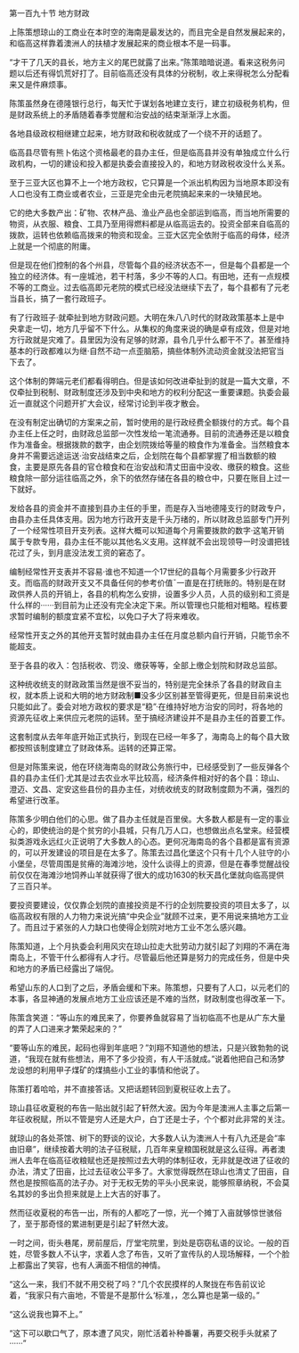 

第一百九十节 地方财政

上陈策想琼山的工商业在本时空的海南是最发达的，而且完全是自然发展起来的，和临高这样靠着澳洲人的扶植才发展起来的商业根本不是一码事。

“才干了几天的县长，地方主义的尾巴就露了出来。”陈策暗暗说道。看来这税务问题以后还有得饥荒好打了。目前临高还没有具体的分税制，收上来得税怎么分配看来又是件麻烦事。

陈策虽然身在德隆银行总行，每天忙于谋划各地建立支行，建立初级税务机构，但是财政系统上的矛盾随着春季觉醒和治安战的结束渐渐浮上水面。

各地县级政权相继建立起来，地方财政和税收就成了一个绕不开的话题了。

临高县尽管有熊卜佑这个资格最老的县办主任，但是临高县并没有单独成立什么行政机构，一切的建设和投入都是执委会直接投入的，和地方财政税收没什么关系。

至于三亚大区也算不上一个地方政权，它只算是一个派出机构因为当地原本即没有人口也没有工商业或者农业，三亚是完全由元老院搞起来来的一块殖民地。

它的绝大多数产出：矿物、农林产品、渔业产品也全部运到临高，而当地所需要的物资，从衣服、粮食、工具乃至用得燃料都是从临高运去的。投资全部来自临高的拨款，运转也依赖临高拨来的物资和现金。三亚大区完全依附于临高的母体，经济上就是一个彻底的附庸。

但是现在他们控制的各个州县，尽管每个县的经济状态不一，但是每个县都是一个独立的经济体。有一座城池，若干村落，多少不等的人口。有田地，还有一点规模不等的工商业。过去临高即元老院的模式已经没法继续下去了，每个县都有了元老当县长，搞了一套行政班子。

有了行政班子·就牵扯到地方财政问题。大明在朱八八时代的财政政策基本上是中央拿走一切，地方几乎留不下什么。从集权的角度来说的确是卓有成效，但是对地方行政就是灾难了。县里因为没有足够的财源，县令几乎什么都干不了。甚至维持基本的行政都难以为继·自然不动一点歪脑筋，搞些体制外流动资金就没法把官当下去了。

这个体制的弊端元老们都看得明白。但是该如何改进牵扯到的就是一篇大文章，不仅牵扯到税制、财政制度还涉及到中央和地方的权利分配这一重要课题。执委会最近一直就这个问题开扩大会议，经常讨论到半夜才散会。

在没有制定出确切的方案来之前，暂时使用的是行政经费全额拨付的方式。每个县办主任上任之时，由财政总监部一次性发给一笔流通券。目前的流通券还是以粮食作为准备金。根据拨款的数字，由企划院拨给等量的粮食作为准备金。当然粮食本身并不需要远途运送·治安战结束之后，企划院在每个县都掌握了相当数额的粮食，主要是原先各县的官仓粮食和在治安战和清丈田亩中没收、缴获的粮食。这些粮食除一部分运往临高之外，余下的依然存储在各县的粮仓中，只要在账目上过一下就好。

发给各县的资金并不直接到县办主任的手里，而是存入当地德隆支行的财政专户，由县办主任具体支用。因为地方行政开支是千头万绪的，所以财政总监部专门开列了一个经常性项目开支列表。这样大概可以知道每个月需要拨款的数字·这笔开销属于专款专用，县办主任不能以其他名义支用。这样就不会出现领导一时没谱把钱花过了头，到月底没法发工资的窘态了。

编制经常性开支表并不容易·谁也不知道一个17世纪的县每个月需要多少行政开支。而临高的财政开支又不具备任何的参考价值ˉ一直是在打统账的。特别是在财政供养人员的开销上，各县的机构怎么安排，设置多少人员，人员的级别和工资是什么样的······到目前为止还没有完全决定下来。所以管理也只能相对粗略。程栋要求暂时编制的额度宜紧不宜松，以免口子大了将来难收。

经常性开支之外的其他开支暂时就由县办主任在月度总额内自行开销，只能节余不能超支。

至于各县的收入：包括税收、罚没、缴获等等，全部上缴企划院和财政总监部。

这种统收统支的财政政策当然是很不妥当的，特别是完全抹杀了各县的财政自主权，就本质上说和大明的地方财政制■没多少区别甚至管得更死，但是目前来说也只能如此了。委会对地方政权的要求是“稳”·在维持好地方治安的同时，将各地的资源先征收上来供应元老院的运转。至于搞经济建设并不是县办主任的首要工作。

这套制度从去年年底开始正式执行，到现在已经一年多了，海南岛上的每个县大致都按照该制度建立了财政体系。运转的还算正常。

但是对陈策来说，他在环绕海南岛的财政公务旅行中，已经感受到了一些反弹各个县的县办主任们·尤其是过去农业水平比较高，经济条件相对好的各个县：琼山、澄迈、文昌、定安这些县份的县办主任，对统收统支的财政制度颇为不满，强烈的希望进行改革。

陈策多少明白他们的心思。做了县办主任就是百里侯。大多数人都是有一定的事业心的，即使统治的是个贫穷的小县城，只有几万人口，也想做出点名堂来。经营模拟类游戏永远红火正说明了大多数人的心态。更何况海南岛的各个县都是富有资源的，可以开发建设的项目是在太多了。陈策去过昌化堡这个只有十几个人驻守的小小堡垒，尽管周围是贫瘠的海滩沙地，没什么谈得上的资源，但是在春季觉醒战役前仅仅在海滩沙地饲养山羊就获得了很大的成功1630的秋天昌化堡就向临高提供了三百只羊。

要投资要建设，仅仅靠企划院的直接投资是不行的企划院要投资的项目太多了，以临高政权有限的人力物力来说光搞“中央企业”就顾不过来，更不用说来搞地方工业了。而且过于紧张的人力缺口也使得企划院对地方工业不怎么感兴趣。

陈策知道，上个月执委会利用风灾在琼山拉走大批劳动力就引起了刘翔的不满在海南岛上，不管干什么都得有人才行。尽管最后他还算是努力的完成任务，但是中央和地方的矛盾已经露出了端倪。

希望山东的人口到了之后，矛盾会缓和下来。陈策想，只要有了人口，以元老们的本事，各显神通的发展点地方工业应该还是不难的当然，财政制度也得改革一下。

陈策含笑道：“等山东的难民来了，你要养鱼就容易了当初临高不也是从广东大量的弄了人口进来才繁荣起来的？”

“要等山东的难民，起码也得到年底吧？”刘翔不知道他的想法，只是兴致勃勃的说道，“我现在就有些想法，用不了多少投资，有人干活就成。”说着他把自己和汤梦龙设想的利用甲子煤矿的煤搞些小工业的事情和他说了。

陈策打着哈哈，并不直接答话。又把话题转回到夏税征收上去了。

琼山县征收夏税的布告一贴出就引起了轩然大波。因为今年是澳洲人主事之后第一年征收税赋，所以不管是穷人还是大户，白丁还是士子，个个都对此非常的关注。

就琼山的各处茶馆、树下的野谈的议论，大多数人认为澳洲人十有八九还是会“率由旧章”，继续按着大明的法子征税赋，几百年来皇粮国税就是这么征得。再者澳洲人去年在临高征收粮赋也还是按照过去大明的体制征收，无非就是改进了征收的办法，清丈了田亩，比过去征收公平多了。大家觉得既然在琼山也清丈了田亩，自然也是按照临高的法子办。对于无权无势的平头小民来说，能够照章纳税，不会莫名其妙的多出负担来就是上上大吉的好事了。

然而征收夏税的布告一出，所有的人都吃了一惊，光一个摊丁入亩就够惊世骇俗了，至于那奇怪的累进制更是引起了轩然大波。

一时之间，街头巷尾，房前屋后，厅堂宅院里，到处是窃窃私语的议论。一般的百姓，尽管多数人不认字，求着人念了布告，又听了宣传队的人现场解释，一个个脸上都露出了笑容，也有人满面不相信的神情。

“这么一来，我们不就不用交税了吗？”几个农民摸样的人聚拢在布告前议论着，“我家只有六亩地，不管是不是那什么‘标准，，怎么算也是第一级的。”

“这么说我也算不上。”

“这下可以歇口气了，原本遭了风灾，刚忙活着补种番薯，再要交税手头就紧了······”

